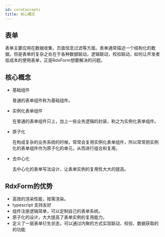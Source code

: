 ```yaml
---
id: coreConcepts
title: 核心概念
---
```

## 表单
表单主要应用在数据收集，页面信息过滤等方面。表单通常描述一个结构化的数据。但是表单的复杂之处在于各种数据联动，逻辑联动，校验联动，如何让开发者低成本的使用表单，正是RdxForm想要解决的问题。

## 核心概念
- 基础组件

  普通的表单组件称为基础组件。
- 实例化表单组件

  在普通的表单组件只上，加上一些业务逻辑的封装，称之为实例化表单组件。
- 原子化

  在构成复杂的业务系统的时候，常常会复用实例化表单组件，所以常常把实例化的表单组件作为原子化的单元，从而进行组合和复用。

- 去中心化
  
  去中心化的表单写法设计，让表单实例的复用性大大的提高。


## RdxForm的优势 
- 高效的渲染性能，按需渲染。
- typescript 支持友好
- 组件注册逻辑简单，可以定制自己的表单系统。
- 原子化的设计，大大提高了表单实例的复用能力。
- 定义了一层表单衍生状态，可以通过内聚的方式实现联动、校验、数据获取的的功能
